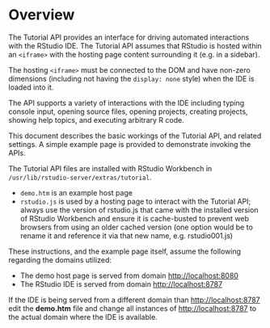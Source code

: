 # Overview

The Tutorial API provides an interface for driving automated interactions with the RStudio IDE. The Tutorial API assumes that RStudio is hosted within an `<iframe>` with the hosting page content surrounding it (e.g. in a sidebar).

The hosting `<iframe>` must be connected to the DOM and have non-zero dimensions (including not having the `display: none` style) when the IDE is loaded into it.

The API supports a variety of interactions with the IDE including typing console input, opening source files, opening projects, creating projects, showing help topics, and executing arbitrary R code.

This document describes the basic workings of the Tutorial API, and related settings. A simple example page is provided to demonstrate invoking the APIs.

The Tutorial API files are installed with RStudio Workbench in `/usr/lib/rstudio-server/extras/tutorial`.

- `demo.htm` is an example host page
- `rstudio.js` is used by a hosting page to interact with the Tutorial API; always use the version of rstudio.js that came with the installed version of RStudio Workbench and ensure it is cache-busted to prevent web browsers from using an older cached version (one option would be to rename it and reference it via that new name, e.g. rstudio001.js)

::: {.callout-important}
These instructions, and the example page itself, assume the following regarding the domains utilized:

  - The demo host page is served from domain <http://localhost:8080>
  - The RStudio IDE is served from domain <http://localhost:8787>

If the IDE is being served from a different domain than <http://localhost:8787> edit the **demo.htm** file and change all instances of <http://localhost:8787> to the actual domain where the IDE is available.
:::


